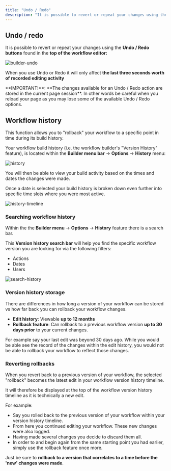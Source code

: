 ```yaml
---
title: "Undo / Redo"
description: "It is possible to revert or repeat your changes using the Undo / Redo buttons found in the top of the workflow editor. You can also  \"rollback\" your workflow to a specific point in time during its build history."
---
```


## Undo / redo

It is possible to revert or repeat your changes using the **Undo / Redo buttons** found in the **top of the workflow editor:**

![builder-undo](/images/platform/automation-integration/building-workflows/shortcuts/undo-redo/fc86bd0c-8ed2a5af_builder-undo.png)

When you use Undo or Redo it will only affect **the last three seconds worth of recorded editing activity**

<Warning>
**IMPORTANT!**: **The changes available for an Undo / Redo action are stored in the current page session**. In other words be careful when you reload your page as you may lose some of the available Undo / Redo options.
</Warning>

## Workflow history

This function allows you to "rollback" your workflow to a specific point in time during its build history.

Your workflow build history (i.e. the workflow builder's "Version History" feature), is located within the **Builder menu bar** -> **Options** -> **History** menu:

![history](/images/platform/automation-integration/building-workflows/shortcuts/undo-redo/2igN7OgbS3scDz32rOwa3u_history.png)

You will then be able to view your build activity based on the times and dates the changes were made.

Once a date is selected your build history is broken down even further into specific time slots where you were most active.

![history-timeline](/images/platform/automation-integration/building-workflows/shortcuts/undo-redo/3I80qbNc7o6IawxWlHrfFS_history-timeline.png)

### Searching workflow history

Within the the **Builder menu** -> **Options** -> **History** feature there is a search bar.

This **Version history search bar** will help you find the specific workflow version you are looking for via the following filters:

- Actions
- Dates
- Users

![search-history](/images/platform/automation-integration/building-workflows/shortcuts/undo-redo/1JNSukDjuDttsHqTxuoQVb_search-history.png)

### Version history storage

There are differences in how long a version of your workflow can be stored vs how far back you can rollback your workflow changes.

- **Edit history**: Viewable **up to 12 months**
- **Rollback feature**: Can rollback to a previous workflow version **up to 30 days prior** to your current changes.

For example say your last edit was beyond 30 days ago. While you would be able see the record of the changes within the edit history, you would not be able to rollback your workflow to reflect those changes.

### Reverting rollbacks

When you revert back to a previous version of your workflow, the selected "rollback" becomes the latest edit in your workflow version history timeline.

It will therefore be displayed at the top of the workflow version history timeline as it is technically a new edit.

For example:

- Say you rolled back to the previous version of your workflow within your version history timeline.
- From here you continued editing your workflow. These new changes were also logged.
- Having made several changes you decide to discard them all.
- In order to and begin again from the same starting point you had earlier, simply use the rollback feature once more.

Just be sure to **rollback to a version that correlates to a time before the 'new' changes were made**.
